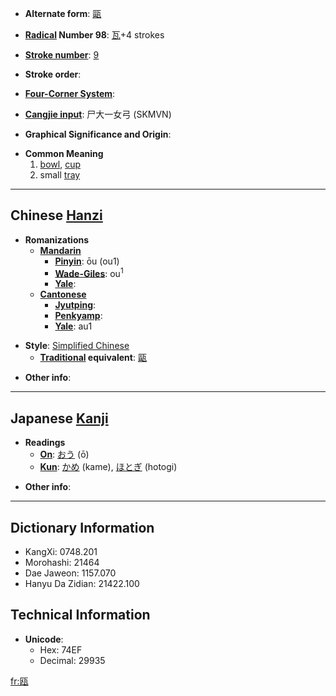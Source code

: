 * '''Alternate form''': [[甌]]

* '''[[Wiktionary:Chinese radical index| Radical]] Number 98''': [[Wiktionary:Chinese radical index 瓦|瓦]]+4 strokes

* '''[[Wiktionary:Chinese total strokes index|Stroke number]]''': [[Wiktionary:Chinese total strokes index 9|9]]

* '''Stroke order''': 

* '''[[Wiktionary:Chinese four corner index|Four-Corner System]]''': 

* '''[[Wiktionary:Chinese Cangjie index|Cangjie input]]''': 尸大一女弓 (SKMVN)

* '''Graphical Significance and Origin''': 

* '''Common Meaning'''
*#[[bowl]], [[cup]]
*# small [[tray]]

----

== Chinese [[Hanzi]] ==

* '''Romanizations'''
** '''[[Mandarin]]'''
*** '''[[Pinyin]]''': ōu (ou1)
*** '''[[Wade-Giles]]''': ou<sup>1</sup>
*** '''[[Yale]]''': 
** '''[[Cantonese]]'''
*** '''[[Jyutping]]''':
*** '''[[Penkyamp]]''': 
*** '''[[Yale]]''': au1

* '''Style''': [[Simplified Chinese]] 
** '''[[Traditional Chinese|Traditional]] equivalent''': [[甌]]

* '''Other info''': 

----

== Japanese [[Kanji]] ==

* '''Readings'''
** '''[[On]]''': [[おう]] (ō)
** '''[[Kun]]''': [[かめ]] (kame), [[ほとぎ]] (hotogi)

* '''Other info''':  

----

== Dictionary Information ==

* KangXi: 0748.201
* Morohashi: 21464
* Dae Jaweon: 1157.070
* Hanyu Da Zidian: 21422.100

== Technical Information ==

* '''Unicode''':
** Hex: 74EF
** Decimal: 29935

[[fr:瓯]]